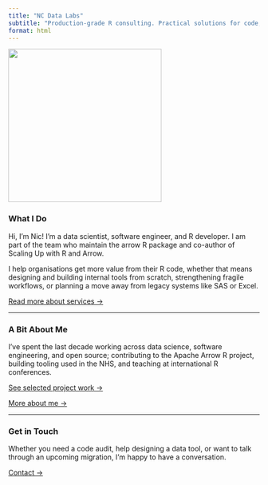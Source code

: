 ```yaml
---
title: "NC Data Labs"
subtitle: "Production-grade R consulting. Practical solutions for code, tooling, and workflows."
format: html
---
```


![](rcode.png){fig-align="center" width="307"}

### **What I Do**

Hi, I'm Nic! I'm a data scientist, software engineer, and R developer. I am part of the team who maintain the arrow R package and co-author of Scaling Up with R and Arrow.

I help organisations get more value from their R code, whether that means designing and building internal tools from scratch, strengthening fragile workflows, or planning a move away from legacy systems like SAS or Excel.

[Read more about services →](services.qmd)

------------------------------------------------------------------------

### **A Bit About Me**

I've spent the last decade working across data science, software engineering, and open source; contributing to the Apache Arrow R project, building tooling used in the NHS, and teaching at international R conferences.

[See selected project work →](selected_work.qmd)

[More about me →](about.qmd)

------------------------------------------------------------------------

### **Get in Touch**

Whether you need a code audit, help designing a data tool, or want to talk through an upcoming migration, I'm happy to have a conversation.

[Contact →](contact.qmd)
